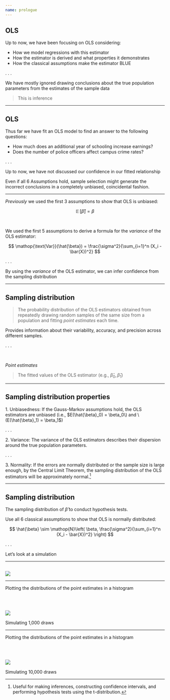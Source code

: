 ```yaml
---
name: prologue
---
```



## OLS 

Up to now, we have been focusing on OLS considering:

- How we model regressions with this estimator
- How the estimator is derived and what properties it demonstrates
- How the classical assumptions make the estimator [BLUE]{.hii}

. . .

We have [mostly ignored]{.h} drawing conclusions about the true population parameters from the estimates of the sample data

> This is [inference]{.hi-red}

---

## OLS 

Thus far we have fit an OLS model to find an answer to the following questions:

- How much does an additional year of schooling increase earnings?
- Does the number of police officers affect campus crime rates?

. . .

Up to now, we have not discussed our [confidence]{.hi} in our fitted relationship

Even if all [6 Assumptions]{.hi} hold, sample selection might generate the [incorrect conclusions]{.hi-red} in a completely unbiased, [coincidental]{.hi} fashion.

---

[_Previously_]{.note} we used the first [3]{.hi} assumptions to show that OLS is unbiased: 

$$
\mathop{\mathbb{E}}\left[ \hat{\beta} \right] = \beta
$$

<br>

We used the first [5]{.hi} assumptions to derive a formula for the [_variance_]{.note} of the OLS estimator: 

$$
\mathop{\text{Var}}(\hat{\beta}) = \frac{\sigma^2}{\sum_{i=1}^n (X_i - \bar{X})^2}
$$

. . .

By using the [_variance_]{.note} of the OLS estimator, we can infer confidence from the [sampling distribution]{.hi}

---

## Sampling distribution

> The probability distribution of the OLS estimators obtained from repeatedly drawing random samples of the same size from a population and fitting [_point estimates_]{.note} each time.

Provides information about their variability, accuracy, and precision across different samples.

. . .

<br>

[_Point estimates_]{.note}

> The fitted values of the OLS estimator (e.g., $\hat{\beta}_0, \hat{\beta}_1$)

---

## Sampling distribution properties

[1.]{.note} [Unbiasedness:]{.hi} If the Gauss-Markov assumptions hold, the OLS estimators are unbiased (i.e., $E(\hat{\beta}_0) = \beta_0\) and \(E(\hat{\beta}_1) = \beta_1$)

. . .

[2.]{.note} [Variance:]{.hi} The variance of the OLS estimators describes their dispersion around the true population parameters.

. . .

[3.]{.note} [Normality:]{.hi} If the errors are normally distributed or the sample size is large enough, by the [Central Limit Theorem]{.hi}, the sampling distribution of the OLS estimators will be approximately normal.^[Useful for making inferences, constructing confidence intervals, and performing hypothesis tests using the t-distribution.]

---

## Sampling distribution

The sampling distribution of $\hat{\beta}$ to conduct hypothesis tests.

Use all [6]{.hi} classical assumptions to show that OLS is [normally distributed]{.note}:

$$
\hat{\beta} \sim \mathop{N}\left( \beta, \frac{\sigma^2}{\sum_{i=1}^n (X_i - \bar{X})^2} \right)
$$

. . .

Let's look at a simulation

---

## 

![](images/simulation-data.png){fig-align="center"}

---

Plotting the distributions of the [point estimates]{.note} in a histogram

<br>
<br>

![](images/sim-1000.png){fig-align="center"}

Simulating 1,000 draws

---

Plotting the distributions of the [point estimates]{.note} in a histogram

<br>
<br>

![](images/sim-10000.png){fig-align="center"}

Simulating 10,000 draws